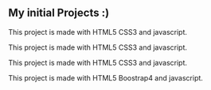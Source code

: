 ## My initial Projects :)

<ProjectCard
  title='Web prototype Web TechNews'
  link='https://anbreaker.github.io/prototypeWebTechNews/'
  bg='linear-gradient(to right, #D4145A 0%, #FBB03B 100%)'>
  This project is made with HTML5 CSS3 and javascript.
</ProjectCard>

<ProjectCard
  title='Game made with Python and pyGame'
  link='https://github.com/anbreaker/theQuestGamePyGame'
  bg='linear-gradient(to right, rgb(0, 146, 69) 0%, rgb(252, 238, 33) 100%)'>
  This project is made with HTML5 CSS3 and javascript.
</ProjectCard>

<ProjectCard
  title='Web prototype of Raquel Antúnez'
  link='http://anbreaker.github.com/raquelWeb'
  bg='linear-gradient(to right, rgb(102, 45, 140) 0%, rgb(237, 30, 121)  100%);'>
  This project is made with HTML5 CSS3 and javascript.
</ProjectCard>

<ProjectCard
  title='My personal Library App (CRUD, ES6+...)'
  link='https: //jsfullstack-books.herokuapp.com/'
  bg='linear-gradient(to right, rgb(213, 133, 255) 0%, rgb(0, 255, 238) 100%)'>
  This project is made with HTML5 Boostrap4 and javascript.
</ProjectCard>
